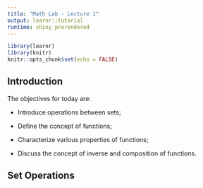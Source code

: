 ```yaml
---
title: "Math Lab - Lecture 1"
output: learnr::tutorial
runtime: shiny_prerendered
---
```


```r
library(learnr)
library(knitr)
knitr::opts_chunk$set(echo = FALSE)
```


## Introduction

The objectives for today are:

 - Introduce operations between sets;
 
 - Define the concept of functions;
 
 - Characterize various properties of functions;
 
 - Discuss the concept of inverse and composition of functions.
 
## Set Operations

